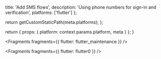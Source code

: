 
  title: 'Add SMS flows',
  description: 'Using phone numbers for sign-in and verification',
  platforms: ['flutter']
};

  return getCustomStaticPath(meta.platforms);
};

  return {
    props: {
      platform: context.params.platform,
      meta
    }
  };
}


<Fragments fragments={{ flutter: flutter_maintenance }} />


<Fragments fragments={{ flutter: flutter0 }} />
